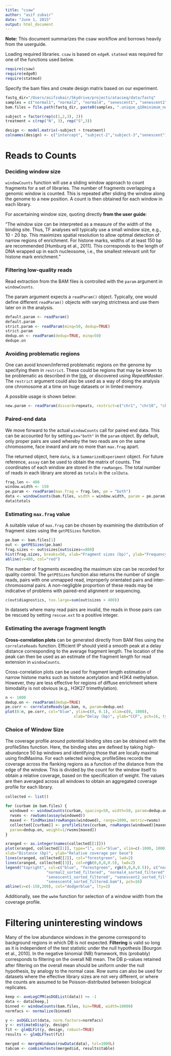 ```yaml
---
title: "csaw"
author: "asif zubair"
date: "June 1, 2015"
output: html_document
---
```


**Note:** This document summarizes the csaw workflow and borrows heavily from the userguide. 

Loading required libraries. `csaw` is based on `edgeR`. `statmod` was required for one of the functions used below.

```r
require(csaw) 
require(edgeR) 
require(statmod)
```

Specify the bam files and create design matrix based on our experiment.

```r
fastq_dir="/Users/asifzubair/Skydrive/projects/atacseq/data/fastq"
samples = c("normal1", "normal2", "normal4", "senescent1", "senescent2", "senescent4")
bam.files = file.path(fastq_dir, paste0(samples, ".unique_q10minimum_noChrM.hg19.sorted.bam"))

subject = factor(rep(c(1,2,3), 2))
treatment = c(rep("N", 3), rep("S",3))

design <- model.matrix(~subject + treatment) 
colnames(design) <- c("intercept", "subject-2","subject-3","senescent")
```
# Reads to Counts #

### Deciding window size ###

`windowCounts` function will use a sliding window approach to count fragments for a set of libraries. The number of fragments
overlapping a genomic window is counted. This is repeated after sliding the window along the genome to a new position. A count is then obtained for each window in each library.

For ascertaining window size, quoting directly **from the user guide**: 

"The window size can be interpreted as a measure of the width of the binding site. Thus, TF analyses will typically use a small window size, e.g., 10 - 20 bp. This maximizes spatial resolution to allow optimal detection of narrow regions of enrichment. For histone marks, widths of at least 150 bp are recommended [Humburg et al., 2011]. This corresponds to the length of DNA wrapped up in each nucleosome, i.e., the smallest relevant unit for histone mark enrichment."

### Filtering low-quality reads ###

Read extraction from the BAM files is controlled with the `param` argument in `windowCounts`. 

The param argument expects a `readParam()` object. Typically, one would define different `readParam()` objects with varying strictness and use them later on in the analysis. 

```r
default.param <- readParam()
default.param
strict.param <- readParam(minq=50, dedup=TRUE)
strict.param
dedup.on <- readParam(dedup=TRUE, minq=50)
dedupe.on
```

### Avoiding problematic regions ###

One can avoid known/inferred problematic regions on the genome by specifying them in `restrict`. These could be regions that may be known to be problematic as described in the [link](https://sites.google.com/site/anshulkundaje/projects/blacklists), or discovered using *RepeatMasker*. The `restrict` argument could also be used as a way of doing the analysis one chromosome at a time on huge datasets or in limted memory. 

A possible usage is shown below:

```r
new.param <- readParam(discard=repeats, restrict=c("chr1", "chr10", "chrX"))
```

### Paired-end data ###

We move forward to the actual `windowCounts` call for paired end data. This can be accounted for by setting `pe="both"` in the `param` object. By default, only proper pairs are used whereby the two reads are on the same chromosome, face inward and are no more than `max.frag` apart.

The returned object, here `data`, is a `SummarizedExperiment` object. For future reference, `assay` can be used to obtain the matrix of counts. The coordinates of each window are stored in the `rowRanges`. The total number of reads in each library are stored as `totals` in the `colData`. 

```r
frag.len <- 400
window.width <- 150
pe.param <- readParam(max.frag = frag.len, pe = "both")
data <- windowCounts(bam.files, width = window.width, param = pe.param)
data$totals
```

### Estimating `max.frag` value ###

A suitable value of `max.frag` can be chosen by examining the distribution of fragment sizes using the `getPESizes` function.

```r
pe.bam <- bam.files[1]
out <- getPESizes(pe.bam)
frag.sizes <- out$sizes[out$sizes<=800]
hist(frag.sizes, breaks=50, xlab="Fragment sizes (bp)", ylab="Frequency", main="")
abline(v=400, col="red")
```

The number of fragments exceeding the maximum size can be recorded for quality control. The `getPESizes` function also returns the number of single reads, pairs with one unmapped read, improperly orientated pairs and inter-chromosomal pairs. A non-negligble proportion of these reads may be indicative of problems with paired-end alignment or sequencing. 

```r
c(out$diagnostics, too.large=sum(out$sizes > 400))
```

In datasets where many read pairs are invalid, the reads in those pairs can be rescued by setting `rescue.ext` to a positive integer.

### Estimating the average fragment length ###

**Cross-correlation plots** can be generated directly from BAM ﬁles using the `correlateReads` function. Efficient IP should yield a smooth peak at a delay distance corresponding to the average fragment length. The location of the peak can then be used as an estimate of the fragment length for read extension in `windowCounts`. 

Cross-correlation plots can be used for fragment length estimation of narrow histone marks such as histone acetylation and H3K4 methylation. However, they are less effective for regions of diffuse enrichment where bimodality is not obvious (e.g., H3K27 trimethylation).

```r
n <- 1000 
dedup.on <- readParam(dedup=TRUE) 
pe.corr <- correlateReads(pe.bam, n, param=dedup.on) 
plot(0:n, pe.corr, col="blue", ylim=c(0, 0.1), xlim=c(0, 1000), 
                              xlab="Delay (bp)", ylab="CCF", pch=16, type="l", lwd=2) 
```

### Choice of Window Size ###

The coverage proﬁle around potential binding sites can be obtained with the profileSites function. Here, the binding sites are deﬁned by taking high-abundance 50 bp windows and identifying those that are locally maximal using findMaxima. For each selected window, profileSites records the coverage across the ﬂanking regions as a function of the distance from the edge of the window. This is divided by the count for the window itself to obtain a relative coverage, based on the speciﬁcation of weight. The values are then averaged across all windows to obtain an aggregated coverage proﬁle for each library.

```r
collected <- list()

for (curbam in bam.files) {
  windowed <- windowCounts(curbam, spacing=50, width=50, param=dedup.on, filter=20)
  rwsms <- rowSums(assay(windowed))
  maxed <- findMaxima(rowRanges(windowed), range=1000, metric=rwsms)
  collected[[curbam]] <- profileSites(curbam, rowRanges(windowed)[maxed],
  param=dedup.on, weight=1/rwsms[maxed])
}

xranged <- as.integer(names(collected[[1]]))
plot(xranged, collected[[1]], type="l", col="blue", xlim=c(-1000, 1000), lwd=2,
xlab="Distance (bp)", ylab="Relative coverage per base")
lines(xranged, collected[[2]], col="forestgreen", lwd=2)
lines(xranged, collected[[3]], col=rgb(0,0,0,0.5), lwd=2)
legend("topright", col=c("blue", "forestgreen", rgb(0,0,0,0.5)), c("normal1_sorted_filtered", 
                  "normal2_sorted_filtered", "normal4_sorted_filtered", 
                  "senescent1_sorted_filtered", "senescent2_sorted_filtered", 
                  "senescent4_sorted_filtered.bam"), pch=16)
abline(v=c(-150,200), col="dodgerblue", lty=2)
```
Additionally, see the `wwhm` function for selection of a window width from the coverage proﬁle.

# Filtering uninteresting windows #

Many of the low abundance windows in the genome correspond to background regions in which DB is not expected. **Filtering** is valid so long as it is independent of the test statistic under the null hypothesis [Bourgon et al., 2010]. In the negative binomial (NB) framework, this (probably) corresponds to ﬁltering on the overall NB mean. The DB p-values retained after ﬁltering on the overall mean should be uniform under the null hypothesis, by analogy to the normal case. Row sums can also be used for datasets where the effective library sizes are not very different, or where the counts are assumed to be Poisson-distributed between biological replicates.


```r
keep <- aveLogCPM(asDGEList(data)) >= -1 
data <- data[keep,]
binned <- windowCounts(bam.files, bin=TRUE, width=10000) 
normfacs <- normalize(binned)
```

```r
y <- asDGEList(data, norm.factors=normfacs) 
y <- estimateDisp(y, design) 
fit <- glmQLFit(y, design, robust=TRUE) 
results <- glmQLFTest(fit)
```

```r
merged <- mergeWindows(rowData(data), tol=1000L) 
tabcom <- combineTests(merged$id, results$table)
```




